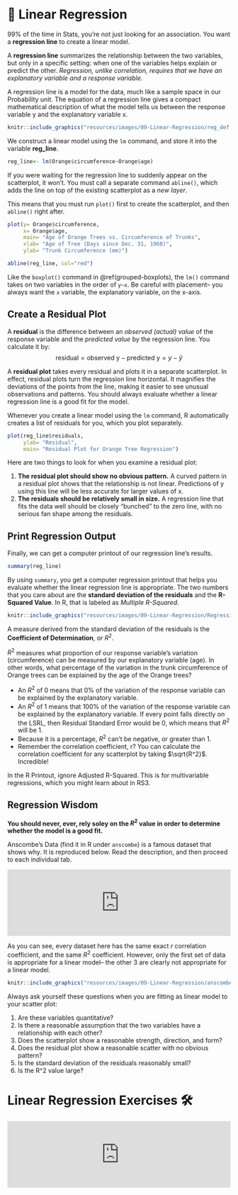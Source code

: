 # 🔮 Linear Regression

99% of the time in Stats, you're not just looking for an association. You want a **regression line** to create a linear model.  

A **regression line** summarizes the relationship between the two variables, but only in a specific setting: when one of the variables helps explain or predict the other. *Regression, unlike correlation, requires that we have an explanatory variable and a response variable.*

A regression line is a model for the data, much like a sample space in our Probability unit. The equation of a regression line gives a compact mathematical description of what the model tells us between the response variable y and the explanatory variable x. 

```r
knitr::include_graphics("resources/images/09-Linear-Regression/reg_def.png")
```

We construct a linear model using the `lm` command, and store it into the variable **reg_line**.

```r
reg_line<- lm(Orange$circumference~Orange$age)
```

If you were waiting for the regression line to suddenly appear on the scatterplot, it won't. You must call a separate command `abline()`, which adds the line on top of the existing scatterplot as a *new layer*. 

This means that you must run `plot()` first to create the scatterplot, and then `abline()` right after. 

```r
plot(y= Orange$circumference,
     x= Orange$age,
     main= "Age of Orange Trees vs. Circumference of Trunks",
     xlab= "Age of Tree (Days since Dec. 31, 1968)",
     ylab= "Trunk Circumference (mm)")

abline(reg_line, col="red")

```

Like the `boxplot()` command in \@ref(grouped-boxplots), the `lm()` command takes on two variables in the order of `y~x`. Be careful with placement-- you always want the `x` variable, the explanatory variable, on the x-axis. 

## Create a Residual Plot

A **residual** is the difference between an *observed (actual) value* of the response variable and the *predicted value* by the regression line. You calculate it by:
$$ \text{residual} = \text{observed y} - \text{predicted y} = y - \hat{y}$$

A **residual plot** takes every residual and plots it in a separate scatterplot. In effect, residual plots turn the regression line horizontal. It magnifies the deviations of the points from the line, making it easier to see unusual observations and patterns. You should always evaluate whether a linear regression line is a good fit for the model.

Whenever you create a linear model using the `lm` command, R automatically creates a list of residuals for you, which you plot separately.

```r
plot(reg_line$residuals, 
     ylab= "Residual",
     main= "Residual Plot for Orange Tree Regression")
```
Here are two things to look for when you examine a residual plot:

1.	**The residual plot should show no obvious pattern.** A curved pattern in a residual plot shows that the relationship is not linear. Predictions of y using this line will be less accurate for larger values of x. 
2.	**The residuals should be relatively small in size.** A regression line that fits the data well should be closely "bunched" to the zero line, with no serious fan shape among the residuals. 


## Print Regression Output

Finally, we can get a computer printout of our regression line's results. 

```r
summary(reg_line)
```

By using `summary`, you get a computer regression printout that helps you evaluate whether the linear regression line is appropriate. The two numbers that you care about are the **standard deviation of the residuals** and the **R-Squared Value**. In R, that is labeled as *Multiple R-Squared*.

```r
knitr::include_graphics("resources/images/09-Linear-Regression/Regression-Printout.png") 
```

A measure derived from the standard deviation of the residuals is the **Coefficient of Determination**, or $R^2$. 

$R^2$ measures what proportion of our response variable’s variation (circumference) can be measured by our explanatory variable (age). In other words, what percentage of the variation in the trunk circumference of Orange trees can be explained by the age of the Orange trees?  

-	An $R^2$ of 0 means that 0% of the variation of the response variable can be explained by the explanatory variable. 
-	An $R^2$ of 1 means that 100% of the variation of the response variable can be explained by the explanatory variable. If every point falls directly on the LSRL, then Residual Standard Error would be 0, which means that $R^2$ will be 1.  
-	Because it is a percentage, $R^2$ can’t be negative, or greater than 1. 
-	Remember the correlation coefficient, r? You can calculate the correlation coefficient for any scatterplot by taking $\sqrt{R^2}$. Incredible!

In the R Printout, ignore Adjusted R-Squared. This is for multivariable regressions, which you might learn about in RS3. 


## Regression Wisdom

**You should never, ever, rely soley on the $R^2$ value in order to determine whether the model is a good fit. **

Anscombe's Data (find it in R under `anscombe`) is a famous dataset that shows why. It is reproduced below. Read the description, and then proceed to each individual tab.

<iframe style="margin:0 auto; min-width: 100%;" id="anscombe" class="interactive" src="https://thisisnic.shinyapps.io/anscombe/" scrolling="no" frameborder="yes">

</iframe>

As you can see, every dataset here has the same exact *r* correlation coefficient, and the same $R^2$ coefficient. However, only the first set of data is appropriate for a linear model-- the other 3 are clearly not appropriate for a linear model. 

```r
knitr::include_graphics("resources/images/09-Linear-Regression/anscombe.png") 
```

Always ask yourself these questions when you are fitting as linear model to your scatter plot:

1.	Are these variables quantitative?
2.	Is there a reasonable assumption that the two variables have a relationship with each other?
3.	Does the scatterplot show a reasonable strength, direction, and form?
4.	Does the residual plot show a reasonable scatter with no obvious pattern?
5.	Is the standard deviation of the residuals reasonably small?
6.	Is the R^2 value large? 




```{=html}
<script>
  iFrameResize({}, ".interactive");
</script>
```

# Linear Regression Exercises 🛠 {.unnumbered}

<iframe style="margin:0 auto; min-width: 100%;" id="ch10-linear-models" class="interactive" src="https://kaisamng.shinyapps.io/Ch9_LinReg_Exercises/" scrolling="no" frameborder="no">

</iframe>


```{=html}
<script>
  iFrameResize({}, ".interactive");
</script>
```

